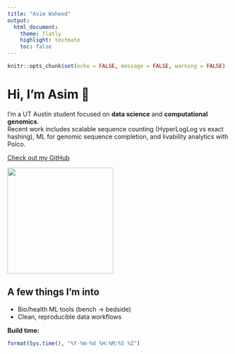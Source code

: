 ```yaml
---
title: "Asim Waheed"
output:
  html_document:
    theme: flatly
    highlight: textmate
    toc: false
---
```


```r
knitr::opts_chunk$set(echo = FALSE, message = FALSE, warning = FALSE)
```

# Hi, I’m Asim 👋

I’m a UT Austin student focused on **data science** and **computational genomics**.  
Recent work includes scalable sequence counting (HyperLogLog vs exact hashing), ML for genomic sequence completion, and livability analytics with Polco.

[Check out my GitHub](https://github.com/asimw4)

![](img/me.png){width=240px}

## A few things I’m into
- Bio/health ML tools (bench → bedside)  
- Clean, reproducible data workflows  

**Build time:**  
```r
format(Sys.time(), "%Y-%m-%d %H:%M:%S %Z")
```
